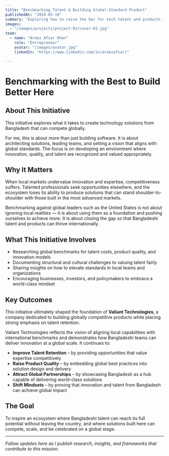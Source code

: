 ```yaml
---
title: "Benchmarking Talent & Building Global-Standard Product"
publishedAt: "2024-05-10"
summary: "Exploring how to raise the bar for tech talent and products from Bangladesh."
images:
  - "/images/projects/project-01/cover-01.jpg"
team:
  - name: "Areez Afsar Khan"
    role: "Entrepreneur"
    avatar: "/images/avatar.jpg"
    linkedIn: "https://www.linkedin.com/in/areezafsar/"

---
```


# Benchmarking with the Best to Build Better Here

## About This Initiative

This initiative explores what it takes to create technology solutions from Bangladesh that can compete globally.

For me, this is about more than just building software. It is about architecting solutions, leading teams, and setting a vision that aligns with global standards. The focus is on developing an environment where innovation, quality, and talent are recognized and valued appropriately.

## Why It Matters

When local markets undervalue innovation and expertise, competitiveness suffers. Talented professionals seek opportunities elsewhere, and the ecosystem loses its ability to produce solutions that can stand shoulder-to-shoulder with those built in the most advanced markets.

Benchmarking against global leaders such as the United States is not about ignoring local realities — it is about using them as a foundation and pushing ourselves to achieve more. It is about closing the gap so that Bangladeshi talent and products can thrive internationally.

## What This Initiative Involves

- Researching global benchmarks for talent costs, product quality, and innovation models
- Documenting structural and cultural challenges to valuing talent fairly
- Sharing insights on how to elevate standards in local teams and organizations
- Encouraging businesses, investors, and policymakers to embrace a world-class mindset

## Key Outcomes

This initiative ultimately shaped the foundation of **Valiant Technologies**, a company dedicated to building globally competitive products while placing strong emphasis on talent retention.

Valiant Technologies reflects the vision of aligning local capabilities with international benchmarks and demonstrates how Bangladeshi teams can deliver innovation at a global scale. It continues to:

- **Improve Talent Retention** – by providing opportunities that value expertise competitively
- **Raise Product Quality** – by embedding global best practices into solution design and delivery
- **Attract Global Partnerships** – by showcasing Bangladesh as a hub capable of delivering world-class solutions
- **Shift Mindsets** – by proving that innovation and talent from Bangladesh can achieve global impact

## The Goal

To inspire an ecosystem where Bangladeshi talent can reach its full potential without leaving the country, and where solutions built here can compete, scale, and be celebrated on a global stage.

---

*Follow updates here as I publish research, insights, and frameworks that contribute to this mission.*
